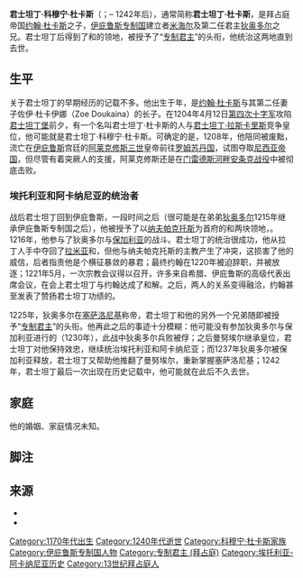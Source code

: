 {{noteTA
|1=zh-cn:阿莱克修斯; zh-tw:阿歷克塞; zh-hk:阿歷克塞;
|2=zh-cn:罗姆; zh-tw:魯姆; zh-hk:魯姆;
}}
{{Infobox noble|type
| name              = 君士坦丁·科穆宁·杜卡斯
| title             = {{link-en|埃托里亚|Aetolia}}和{{link-en|阿卡纳尼亚|Acarnania}}的专制君主
| image             = 
| caption           = 
| alt               = 
| CoA               = 
| spouse            = 
| issue             = 
| issue-link        = 
| noble family      = 科穆宁·杜卡斯王朝（安格洛斯王朝的分支）
| father            = [[约翰·杜卡斯_(至尊者)|约翰·杜卡斯]]
| mother            = 佐伊·杜卡伊娜（Zoe Doukaina）
| birth_date        = {{circa|1172}}
| birth_place       = 
| christening_date  = 
| christening_place = 
| death_date        = {{circa|1242}}
| death_place       = 
| burial_date       = 
| burial_place      = 
| religion          = [[东正教|东正教]]
| memorials         = 
}}
'''君士坦丁·科穆宁·杜卡斯'''（{{lang-gr|Κωνσταντίνος Κομνηνός Δούκας|Kōnstantinos Komnēnos Doukas}}；{{circa|1172}}– 1242年后），通常简称'''君士坦丁·杜卡斯'''{{sfn|Polemis|1968|p=91}}，是拜占庭帝国{{link-en|至尊者|Sebastokrator}}[[约翰·杜卡斯_(至尊者)|约翰·杜卡斯]]之子，[[伊庇魯斯專制國|伊庇鲁斯专制国]]建立者[[米海尔·科穆宁·杜卡斯|米海尔]]及第二任君主[[狄奥多罗斯·科穆宁·杜卡斯|狄奥多尔]]之兄。君士坦丁后得到了{{link-en|埃托里亚|Aetolia}}和{{link-en|阿卡纳尼亚|Acarnania}}的领地，被授予了“[[专制君主_(宫廷头衔)|专制君主]]”的头衔，他统治这两地直到去世。

== 生平 ==
关于君士坦丁的早期经历的记载不多{{sfn|Varzos|1984|p=657}}。他出生于{{circa|1172}}年，是[[约翰·杜卡斯_(至尊者)|约翰·杜卡斯]]与其第二任妻子佐伊·杜卡伊娜（Zoe Doukaina）的长子{{sfn|Varzos|1984|p=656}}。在1204年4月12日[[第四次十字军东征|第四次十字军]]攻陷[[君士坦丁堡|君士坦丁堡]]前夕，有一个名叫君士坦丁·杜卡斯的人与[[君士坦丁·拉斯卡里斯|君士坦丁·拉斯卡里斯]]竞争皇位，他可能就是君士坦丁·科穆宁·杜卡斯{{sfn|Varzos|1984|p=664}}。可确定的是，1208年，他陪同被废黜，流亡在[[伊庇魯斯專制國|伊庇鲁斯]]宫廷的[[阿历克塞三世|阿莱克修斯三世]]皇帝前往[[魯姆蘇丹國|罗姆苏丹国]]，试图夺取[[尼西亚帝国|尼西亚帝国]]，但尽管有着突厥人的支援，阿莱克修斯还是在[[门雷德斯河畔安条克战役|门雷德斯河畔安条克战役]]中被彻底击败{{sfn|Varzos|1984|p=657}}。

=== 埃托利亚和阿卡纳尼亚的统治者 ===
战后君士坦丁回到伊庇鲁斯，一段时间之后（很可能是在弟弟[[狄奥多罗斯·科穆宁·杜卡斯|狄奥多尔]]1215年继承伊庇鲁斯专制国之后），他被授予了以[[纳夫帕克托斯|纳夫帕克托斯]]为首府的{{link-en|埃托里亚|Aetolia}}和{{link-en|阿卡纳尼亚|Acarnania}}两块领地，{{sfn|Polemis|1968|p=91}}。1216年，他参与了狄奥多尔与[[保加利亚第二帝国|保加利亚]]的战斗{{sfn|Varzos|1984|p=657}}。君士坦丁的统治很成功，他从拉丁人手中夺回了[[拉米亚_(希腊城市)|拉米亚]]和{{link-en|伊帕蒂|ypati|尼奥帕特拉斯}}{{sfn|Varzos|1984|p=565}}，但他与纳夫帕克托斯的主教{{link-en|约翰·阿波考科斯|John Apokaukos}}产生了冲突，这损害了他的威信，后者指责他是个横征暴敛的暴君；最终约翰在1220年被迫辞职，并被放逐；1221年5月，一次宗教会议得以召开，许多来自希腊、伊庇鲁斯的高级代表出席会议，在会上君士坦丁与约翰达成了和解{{sfn|Varzos|1984|pp=658–661}}。之后，两人的关系变得融洽，约翰甚至发表了赞扬君士坦丁功绩的{{link-en|Encomium|Encomium|演说辞}}{{sfn|Varzos|1984|pp=661–662}}。

1225年，狄奥多尔在[[塞萨洛尼基|塞萨洛尼基]]称帝，君士坦丁和他的另外一个兄弟{{link-en|曼努埃尔·杜卡斯|Manuel Doukas|曼努埃尔}}随即被授予“[[专制君主_(宫廷头衔)|专制君主]]”的头衔{{sfn|Varzos|1984|p=662}}。他再此之后的事迹十分模糊：他可能没有参加狄奥多尔与保加利亚进行的{{link-en|科洛科特尼扎战役|Battle of Klokotnitsa}}（1230年），此战中狄奥多尔兵败被俘；之后曼努埃尔继承皇位，君士坦丁对他保持效忠，继续统治埃托利亚和阿卡纳尼亚；而1237年狄奥多尔被保加利亚释放，君士坦丁又帮助他推翻了曼努埃尔，重新掌握塞萨洛尼基；1242年，君士坦丁最后一次出现在历史记载中，他可能就在此后不久去世{{sfn|Varzos|1984|p=663}}。

== 家庭 ==
他的婚姻、家庭情况未知{{sfn|Polemis|1968|p=91}}{{sfn|Varzos|1984|pp=663–664}}。

== 脚注 ==
{{reflist|2}}

== 来源 ==
* {{cite book | last = Polemis | first = Demetrios I. | title = The Doukai: A Contribution to Byzantine Prosopography | location = London, United Kingdom | publisher = The Athlone Press | year = 1968 | url = https://books.google.com/books?id=Sx5dAAAAIAAJ | ref = harv | access-date = 2020-11-13 | archive-date = 2016-04-30 | archive-url = https://web.archive.org/web/20160430212355/https://books.google.com/books?id=Sx5dAAAAIAAJ | dead-url = no }}
* {{Η Γενεαλογία των Κομνηνών|volume = B| pages = 656–664}}
{{DEFAULTSORT:Doukas, Constantine Komnenos}}

[[Category:1170年代出生|Category:1170年代出生]]
[[Category:1240年代逝世|Category:1240年代逝世]]
[[Category:科穆宁·杜卡斯家族|Category:科穆宁·杜卡斯家族]]
[[Category:伊庇鲁斯专制国人物|Category:伊庇鲁斯专制国人物]]
[[Category:专制君主_(拜占庭)|Category:专制君主 (拜占庭)]]
[[Category:埃托利亚-阿卡纳尼亚历史|Category:埃托利亚-阿卡纳尼亚历史]]
[[Category:13世纪拜占庭人|Category:13世纪拜占庭人]]
